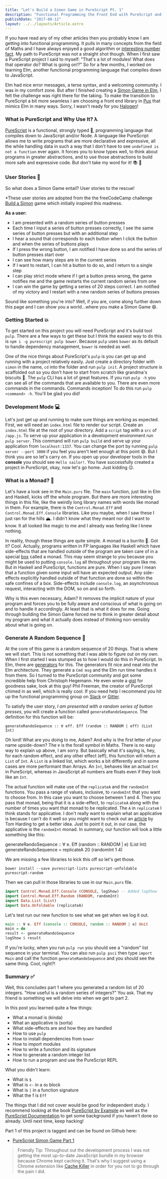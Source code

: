 ```yaml
---
title: "Let's Build a Simon Game in PureScript Pt. 1"
description: "Functional Programming the Front End with PureScript and Pux"
publishDate: "2017-08-12"
layout: ../../layouts/Article.astro
---
```


If you have read any of my other articles then you probably know I am getting into functional programming. It pulls in many concepts from the field of Maths and I have always enjoyed a good algorithm or [interesting number fact](https://www.youtube.com/watch?v=pasyRUj7UwM). My path to PureScript was not a straight shot though. When I first saw a PureScript project I said to myself: "That's a lot of modules! What does that operator do? What is going on!?" So for a few months, I worked on learning Elm, another functional programming language that compiles down to JavaScript.

Elm had nice error messages, a terse syntax, and a welcoming community. I was in my comfort zone. But after I finished creating a [Simon Game in Elm](https://github.com/arecvlohe/elm-simon-game), I felt the challenge was right there for the taking. To make the transition to PureScript a bit more seamless I am choosing a front end library in [Pux](http://purescript-pux.org/) that mimics Elm in many ways. Sorry, I wasn't ready for you [Halogen](https://github.com/slamdata/purescript-halogen)!

### What is PureScript and Why Use It? λ

[PureScript](http://www.purescript.org/) is a functional, strongly typed 💪, programming language that compiles down to JavaScript and/or Node. A language like PureScript allows me to write programs that are more declarative and expressive, all the while handling data in such a way that I don't have to see `undefined is not a function` ever again. It forces you to know types well, to think about programs in greater abstractions, and to use those abstractions to build more safe and expressive code. But don't take my word for it! 📚 🌈

### User Stories 👱

So what does a Simon Game entail? User stories to the rescue!

\*These user stories are adopted from the the freeCodeCamp challenge [Build a Simon](https://www.freecodecamp.org/challenges/build-a-simon-game) game which initially inspired this madness.

**As a user:**

- I am presented with a random series of button presses
- Each time I input a series of button presses correctly, I see the same series of button presses but with an additional step
- I hear a sound that corresponds to each button when I click the button and when the series of buttons plays
- If I press the wrong button, I am notified I have done so and the series of button presses start over
- I can see how many steps are in the current series
- If I want to restart, I can hit a button to do so, and I return to a single step
- I can play strict mode where if I get a button press wrong, the game notifies me and the game restarts the current random series from one
- I can win the game by getting a series of 20 steps correct. I am notified of my victory and I restart with a new random series of buttons presses

Sound like something you're into? Well, if you are, come along further down this page and I can show you a world…where you make a Simon Game 😄.

### Getting Started 💥

To get started on this project you will need PureScript and it's build tool `pulp`. There are a few ways to get these but I think the easiest way to do this is `npm i -g purescript pulp bower`. Because `pulp` uses `bower` as its default to handle dependency management, `bower` is needed as well.

One of the nice things about PureScript's `pulp` is you can get up and running with a project relatively easily. Just create a directory folder with `simon` in the name, `cd` into the folder and run `pulp init`. A project structure is scaffolded out so you don't have to start from scratch like grandma's biscuits 👵. The `pulp` CLI has a lot of great features. If you run `pulp -h` you can see all of the commands that are available to you. There are even more commands in the commands. Commands inception! To do this run `pulp <command> -h`. You'll be glad you did!

### Development Mode 💻

Let's just get up and running to make sure things are working as expected. First, we will need an `index.html` file to render our script. Create an `index.html` file at the root of your directory. Add a `script` tag with a `src` of `/app.js`. To serve up your application in a development environment run `pulp server`. This command will run `pulp build` and serve up your application from `localhost:1337`. You can change the port by running `pulp server --port 3000` if you feel you aren't leet enough at this point 😄. But I think you are so let's carry on. If you open up your developer tools in the **console** you should see `Hello sailor!`. You have successfully created a project in PureScript, okay, now let's go home. Just kidding 😉.

### What is a Monad? 🌯

Let's have a look see in the `Main.purs` file. The `main` function, just like in Elm and Haskell, kicks off the whole program. But there are more interesting things in this file, like the weirdly long library names with words like monad in them. For example, there is the `Control.Monad.Eff` and `Control.Monad.Eff.Console` libraries. Like you maybe, when I saw these I just ran for the hills 🏔. I didn't know what they meant nor did I want to know. It all looked like magic to me and I already was feeling like I knew nothing.

In reality, though these things are quite simple. A monad is a burrito 🌯. Got it? Cool. Actually, programs written in FP languages like Haskell which have side-effects that are handled outside of the program are taken care of in a special [box](https://egghead.io/courses/professor-frisby-introduces-composable-functional-javascript) called a monad. This may seem strange to you because you might be used to putting `console.log` all throughout your program like me. But in Haskell and PureScript, functions are pure. When I say pure I mean that a function given some input will have an expected output. Any side-effects explicitly handled outside of that function are done so within the safe confines of a box. Side-effects include `console.log`, an asynchronous request, interacting with the DOM, so on and so forth.

Why is this even necessary, Adam? It removes the implicit nature of your program and forces you to be fully aware and conscious of what is going on and to handle it accordingly. At least that is what it does for me. Going through building the Simon Game forced me to think in greater detail about my program and what it actually does instead of thinking non-sensibly about what is going on.

### Generate A Random Sequence 🔢

At the core of this game is a random sequence of 20 things. That is where we will start. This is not something that I was able to figure out on my own. When I first started I was stumped as to how I would do this in PureScript. In Elm, there are [generators](http://package.elm-lang.org/packages/elm-lang/core/5.1.1/Random) for this. The generators fit nice and neat into the Elm architecture. They generate a `Cmd msg` and the Elm run time handles it from there. So I turned to the PureScript community and got some incredible help from Christoph Hegemann. He even wrote a [gist](https://gist.github.com/kRITZCREEK/ebc1a9340b946e68d32de880efe1f644) for goodness sake, look at this guy! Phil Freeman, the creator of PureScript chimed in as well, which is really cool. If you need help I recommend you hit up the functional programming group on [Slack](https://fpchat-invite.herokuapp.com/) or [Gitter](https://gitter.im/purescript/purescript).

To satisfy the user story, _I am presented with a random series of button presses_, you will create a function called `generateRandoSequence`. The definition for this function will be:

`generateRandoSequence :: ∀ eff. Eff (random :: RANDOM | eff) (List Int)`

Oh lord! What are you doing to me, Adam? And why is the first letter of your name upside-down? The `∀` is the forall symbol in Maths. There is no easy way to explain up above, I am sorry. But basically what it's saying is, hey, for each random effect, and any other effect (eff), this function will return a `List` of `Int`. A `List` is a linked list, which works a bit differently and in some cases are more performant than Arrays. An `Int`, behaves like an actual `Int` in PureScript, whereas in JavaScript all numbers are floats even if they look like an `Int`.

The actual function will make use of the `replicateA` and the `randomInt` functions. You pass a range of values, inclusive, to `randomInt` that you want to choose from. In this case you want to choose between 1 and 4. Then you pass that monad, being that it is a side-effect, to `replicateA` along with the number of times you want that monad to be replicated. The `A` in `replicateA` I think stands for applicative. I don't really want to explain what an applicative is because I can't do it well so you might want to check out an [article](http://www.tomharding.me/2017/04/17/fantas-eel-and-specification-9/) by Tom Harding to get a better idea. Just to point it out, in our case, the applicative is the `randomInt` monad. In summary, our function will look a little something like this:

generateRandoSequence :: ∀ e. Eff (random :: RANDOM | e) (List Int)
generateRandoSequence =
replicateA 20 (randomInt 1 4)

We are missing a few libraries to kick this off so let's get those.

```
bower install --save purescript-lists purescript-unfoldable purescript-random
```

Then we can pull in those libraries to use in our `Main.purs` file.

```purescript
import Control.Monad.Eff.Console (CONSOLE, logShow) -- Added logShow
import Control.Monad.Eff.Random (RANDOM, randomInt)
import Data.List (List)
import Data.Unfoldable (replicateA)
```

Let's test run our new function to see what we get when we log it out.

```purescript
main :: ∀ e. Eff (console :: CONSOLE, random :: RANDOM | e) Unit
main = do
result <- generateRandoSequence
logShow $ result
```

If you're lucky, when you run `pulp run` you should see a "random" list sequence in your terminal. You can also run `pulp psci` then type `import Main` and call the function `generateRandoSequence` and you should see the same thing. Cool, right?!

### Summary ✅

Well, this concludes part 1 where you generated a random list of 20 integers. "How useful is a random series of integers?" You ask. That my friend is something we will delve into when we get to part 2.

In this post you learned quite a few things:

- What a monad is (kinda)
- What an applicative is (sorta)
- What side-effects are and how they are handled
- How to use `pulp`
- How to install dependencies from `bower`
- How to import modules
- How to write a function and its signature
- How to generate a random integer list
- How to run a program and use the PureScript REPL

What you didn't learn:

- What is `$`
- What is `<-` in a `do` block
- What is `|` in a function signature
- What the f is `Eff`

The things that I did not cover would be good for independent study. I recommend looking at the book [PureScript by Example](https://leanpub.com/purescript/read) as well as the [PureScript Documentation](https://github.com/purescript/documentation) to get some background if you haven't done so already. Until next time, keep hacking!

Part 1 of this project is tagged and can be found on Github here:

- [PureScript Simon Game Part 1](https://github.com/arecvlohe/ps-medium-simon-game/tree/part_1)

> Friendly Tip: Throughout out the development process I was not getting the most up-to-date JavaScript bundle in my browser because Chrome kept caching it. That's why I suggest using a Chrome extension like [Cache Killer](https://chrome.google.com/webstore/detail/cache-killer/jpfbieopdmepaolggioebjmedmclkbap?hl=en) in order for you not to go through the pain I did.
